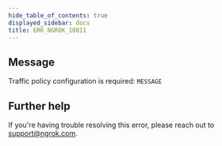 ```yaml
---
hide_table_of_contents: true
displayed_sidebar: docs
title: ERR_NGROK_18011
---
```




## Message

Traffic policy configuration is required: `MESSAGE`

<ErrorDetails error="err_ngrok_18011" />

## Further help

If you're having trouble resolving this error, please reach out to [support@ngrok.com](mailto:support@ngrok.com?subject=Help%20with%20ERR_NGROK_18011).
